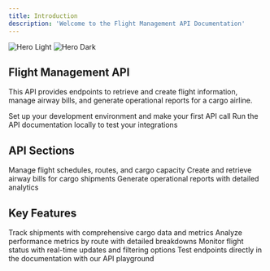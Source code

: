 ```yaml
---
title: Introduction
description: 'Welcome to the Flight Management API Documentation'
---
```


<img
  className="block dark:hidden"
  src="/images/hero-light.svg"
  alt="Hero Light"
/>
<img
  className="hidden dark:block"
  src="/images/hero-dark.svg"
  alt="Hero Dark"
/>

## Flight Management API

This API provides endpoints to retrieve and create flight information, manage airway bills, and generate operational reports for a cargo airline.

<CardGroup cols={2}>
  <Card
    title="Get Started"
    icon="plane-departure"
    href="/quickstart"
  >
    Set up your development environment and make your first API call
  </Card>
  <Card
    title="Preview Changes"
    icon="image"
    href="/development"
  >
    Run the API documentation locally to test your integrations
  </Card>
</CardGroup>

## API Sections

<CardGroup cols={3}>
  <Card
    title="Flights"
    icon="plane"
    href="/api-reference/endpoint/get"
  >
    Manage flight schedules, routes, and cargo capacity
  </Card>
  <Card
    title="Airway Bills"
    icon="file-invoice"
    href="/api-reference/airway-bills/get"
  >
    Create and retrieve airway bills for cargo shipments
  </Card>
  <Card
    title="Reports"
    icon="chart-line"
    href="/api-reference/reports/get"
  >
    Generate operational reports with detailed analytics
  </Card>
</CardGroup>

## Key Features

<CardGroup cols={2}>
  <Card
    title="Cargo Management"
    icon="boxes-stacked"
    href="/api-reference/airway-bills/create"
  >
    Track shipments with comprehensive cargo data and metrics
  </Card>
  <Card
    title="Route Analysis"
    icon="route"
    href="/api-reference/reports/get"
  >
    Analyze performance metrics by route with detailed breakdowns
  </Card>
  <Card
    title="Real-time Status"
    icon="clock"
    href="/api-reference/endpoint/get"
  >
    Monitor flight status with real-time updates and filtering options
  </Card>
  <Card
    title="Interactive API"
    icon="code"
    href="/api-reference/introduction"
  >
    Test endpoints directly in the documentation with our API playground
  </Card>
</CardGroup>
